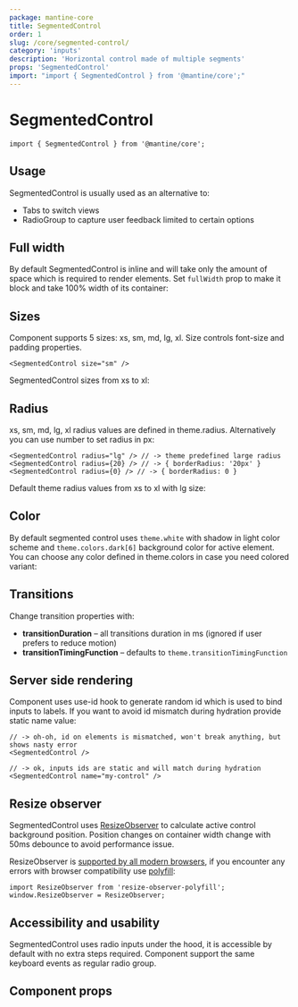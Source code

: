 ```yaml
---
package: mantine-core
title: SegmentedControl
order: 1
slug: /core/segmented-control/
category: 'inputs'
description: 'Horizontal control made of multiple segments'
props: 'SegmentedControl'
import: "import { SegmentedControl } from '@mantine/core';"
---
```



# SegmentedControl

<PageHeader
  source="mantine-core/src/SegmentedControl/SegmentedControl.tsx"
  docs="core/SegmentedControl.mdx"
  package="@mantine/core"
/>

```tsx
import { SegmentedControl } from '@mantine/core';
```

## Usage

SegmentedControl is usually used as an alternative to:

- <GatsbyLink to="/core/tabs/">Tabs</GatsbyLink> to switch views
- <GatsbyLink to="/core/radio-group/">RadioGroup</GatsbyLink> to capture user feedback limited to certain
  options

<SegmentedControlBaseDemo />

## Full width

By default SegmentedControl is inline and will take only the amount of space which is required to render elements.
Set `fullWidth` prop to make it block and take 100% width of its container:

<SegmentedControlBlockDemo />

## Sizes

Component supports 5 sizes: xs, sm, md, lg, xl.
Size controls font-size and padding properties.

```tsx
<SegmentedControl size="sm" />
```

SegmentedControl sizes from xs to xl:

<SegmentedControlSizesDemo />

## Radius

xs, sm, md, lg, xl radius values are defined in <GatsbyLink to="/pages/theming/">theme.radius</GatsbyLink>.
Alternatively you can use number to set radius in px:

```tsx
<SegmentedControl radius="lg" /> // -> theme predefined large radius
<SegmentedControl radius={20} /> // -> { borderRadius: '20px' }
<SegmentedControl radius={0} /> // -> { borderRadius: 0 }
```

Default theme radius values from xs to xl with lg size:

<SegmentedControlRadiusDemo />

## Color

By default segmented control uses `theme.white` with shadow in light color scheme and `theme.colors.dark[6]` background color for active element.
You can choose any color defined in <GatsbyLink to="/pages/theming/#colors">theme.colors</GatsbyLink> in case you need colored variant:

<SegmentedControlColorConfigurator />

## Transitions

Change transition properties with:

- **transitionDuration** – all transitions duration in ms (ignored if user prefers to reduce motion)
- **transitionTimingFunction** – defaults to `theme.transitionTimingFunction`

<SegmentedControlTransitionsDemo />

## Server side rendering

Component uses <GatsbyLink to="/hooks/use-id/">use-id hook</GatsbyLink>
to generate random id which is used to bind inputs to labels.
If you want to avoid id mismatch during hydration provide static name value:

```tsx
// -> oh-oh, id on elements is mismatched, won't break anything, but shows nasty error
<SegmentedControl />

// -> ok, inputs ids are static and will match during hydration
<SegmentedControl name="my-control" />
```

## Resize observer

SegmentedControl uses [ResizeObserver](https://developer.mozilla.org/en-US/docs/Web/API/ResizeObserver)
to calculate active control background position. Position changes on container width change with 50ms debounce to avoid performance issue.

ResizeObserver is [supported by all modern browsers](https://caniuse.com/resizeobserver),
if you encounter any errors with browser compatibility use [polyfill](https://www.npmjs.com/package/resize-observer-polyfill):

```tsx
import ResizeObserver from 'resize-observer-polyfill';
window.ResizeObserver = ResizeObserver;
```

## Accessibility and usability

SegmentedControl uses radio inputs under the hood, it is accessible by default with no extra steps required.
Component support the same keyboard events as regular radio group.

## Component props

<PropsTable component="SegmentedControl" />
